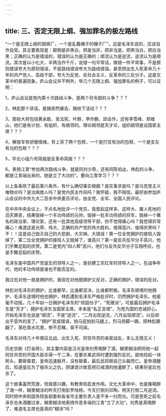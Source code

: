 ```yaml
---
---
---
```

title: 三、否定无限上纲、强加罪名的极左路线
---




“一个是无限上纲的钢铁厂，一个是乱戴帽子的帽子厂”。这是毛泽东说的，应该自作自受。其主要表现是：颠倒是非黑白，把是当非，把非当是，把黑当白，把白当黑；正确的认为是错误的，错误的认为是正确的；顺流认为是逆流，逆流认为是顺流。其次是以小化大，半两当作千斤，说错一句平常话，做错一件平常事，不是原则错误夸大为原则错误，不是路线错误夸大为路线错误。甚至把出生入死革命几十年的共产党人、高级干部，夸大为反党、反社会主义、反革命的三反分子。这是文革中的普遍现象，庐山会议并不例外，举几个无限上纲、强加罪名的例子，可以证明：

1，庐山会议是党内第十次路线斗争，是两个司令部的斗争？？？

2，林彪那个讲话，是搞突然袭击，搞地下活动？？？

3，那些大将包括黄永胜、吴法宪、叶群、李作鹏、邱会作，还有李雪峰、郑维山，他们是有计划、有组织、有纲领的。理论纲领是天才论，组织纲领是设国家主席？？？

4，解放军有骄傲情绪，背上背了两个包袱，一个是打仗有功的包袱，一个是支左有功的包袱？？？

5，华北小组六号简报是反革命简报？？？

6，表扬江青“参加两次路线斗争，就是同刘少奇，还有同陈伯达、林彪的斗争，都是江青端出来的，她是立了大功的”。要向江青学习？？？

以上各条除了最后第六条外，有什么确切事实根据？是实事求是吗？是马克思主义唯物论吗？是治病救人吗？是党内民主作风吗？我怀疑，我不相信。最好由参加庐山会议的中共九大二百余中央委员评论，由全党、全军、全国人民评论。

在中共中央会议上，不点名地批评一个党员，竟惹起这样多、这样大、置人死地的滔天罪恶，结果毁掉一个丰功伟绩的元帅，毁掉一批丰功伟绩的将军，毁掉一个著名的政治家、理论家，还有一批其他高级领导干部，你不觉得痛心吗？我觉得异常痛心！难道这是光荣、伟大、正确的共产党的伟大胜利，值得高兴、值得庆贺吗？不！！这是自己毁灭自己的大悲剧、大灾祸、大错误！第一位全党拥护的接班人毁掉了，第二位全党拥护的接班人又毁掉了，谁高兴？第一是反共反华分子高兴，他们手舞足蹈的庆贺。第二是党内“四人帮”高兴，他们与反共反华分子互相呼应，也是手舞足蹈的庆贺。

毛泽东是中国共产党诞生的领导人之一，是创建工农红军的领导人之一。在战争年代，他的丰功伟绩是谁也不能否定的。

我过去对他一直是拥护的，我现在对他既拥护又反对，正确的拥护，错误的反对。

林彪对毛泽东的拥护，比谁都早，比谁都坚决，比谁都积极。毛泽东顺境时他拥护，毛泽东逆境时他也拥护，林彪遭到毛泽东严格批评时，仍然拥护毛泽东。他是毫不动摇，几十年如一日拥护毛泽东的“顽固份子”，“死硬派”。可是最后拥护毛泽东是“天才”，拥护毛泽东当国家主席，本来是“名正言顺”，为党为国的忠诚好心，开始毛泽东也说是“顺流”，不是“逆流”，“二月出现逆流，八月出现顺流”。以后却出乎意外的变了，“拥护”变成错误，拍马屁拍到马腿上，烈马扬脚一踢，把林彪踢翻了，落在臭水坑里，惨不忍睹，臭不可闻。

毛泽东对待几十年南征北战、出生入死、同甘共苦的亲密战友，多么无情无义！

历史京剧《打金砖》，其主要内容是汉光皇帝刘秀喝醉了酒，糊里糊涂把同他一起同甘共苦的开国大臣杀得一干二净，在要杀某武将时遭到强烈反抗，就地拾起一块砖头，要砸昏君，皇帝迅速躲开，没有砸着，最后武将砸自己头脑而亡。皇帝酒醒后，知道皇后为了报杀父之仇，阴谋诡计故意把已戒酒的他灌醉了，结果将皇后也杀了。

这个故事虽然荒唐，但我感兴趣，有教育和启发作用。文化大革命中，也是像喝醉了酒一样，糊里糊涂的昨天打倒彭罗陆杨，今天打倒刘邓陶，明天打倒二月逆流。同时把中央和国务院各部委和各省市主要负责人差不多一扫而光。可是至死之前毛泽东也未酒醒过来，糊里糊涂地表扬作恶多端的江青“立了大功”。刘秀是真喝醉了，难道毛主席也是真的“糊涂”吗？
